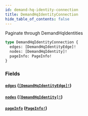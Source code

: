 ```yaml
---
id: demand-hq-identity-connection
title: DemandHqIdentityConnection
hide_table_of_contents: false
---
```



Paginate through DemandHqIdentities

```graphql
type DemandHqIdentityConnection {
  edges: [DemandHqIdentityEdge]!
  nodes: [DemandHqIdentity]!
  pageInfo: PageInfo!
}
```


### Fields

#### [`edges`](#) ([`[DemandHqIdentityEdge]!`](/demand/api/graphql-admin/reference/objects/demand-hq-identity-edge))




#### [`nodes`](#) ([`[DemandHqIdentity]!`](/demand/api/graphql-admin/reference/objects/demand-hq-identity))




#### [`pageInfo`](#) ([`PageInfo!`](/demand/api/graphql-admin/reference/objects/page-info))






